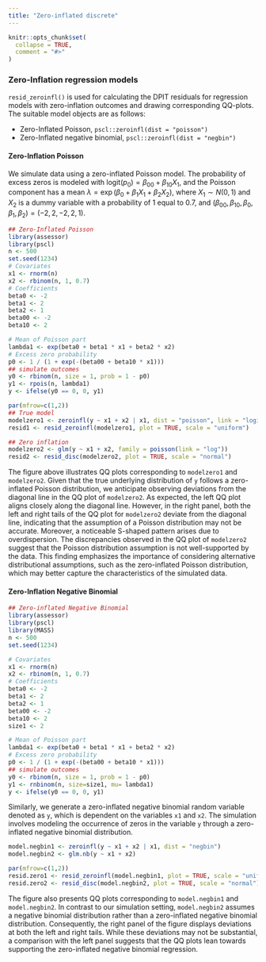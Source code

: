 ```yaml
---
title: "Zero-inflated discrete"
---
```


```r
knitr::opts_chunk$set(
  collapse = TRUE,
  comment = "#>"
)
```

### Zero-Inflation regression models {.tabset .tabset-pills}
`resid_zeroinfl()` is used for calculating the DPIT residuals for regression models with zero-inflation outcomes and drawing corresponding QQ-plots. The suitable model objects are as follows: 

* Zero-Inflated Poisson, `pscl::zeroinfl(dist = "poisson")` 
* Zero-Inflated negative binomial, `pscl::zeroinfl(dist = "negbin")`

#### Zero-Inflation Poisson

We simulate  data using a zero-inflated Poisson model. The probability of excess
zeros is modeled with $\mathrm{logit}(p_0) = \beta_{00} + \beta_{10}X_1$, 
and the Poisson component has a mean $\lambda = \exp(\beta_0 +\beta_1X_1 +\beta_2X_2)$, 
where $X_1 \sim N(0,1)$ and $X_2$ is a dummy variable with a probability of 1 equal to 0.7, 
and $( \beta_{00} ,\beta_{10}, \beta_0, \beta_1, \beta_2) = (-2, 2, -2, 2, 1)$. 

```r
## Zero-Inflated Poisson
library(assessor)
library(pscl)
n <- 500
set.seed(1234)
# Covariates
x1 <- rnorm(n)
x2 <- rbinom(n, 1, 0.7)
# Coefficients
beta0 <- -2
beta1 <- 2
beta2 <- 1
beta00 <- -2
beta10 <- 2

# Mean of Poisson part
lambda1 <- exp(beta0 + beta1 * x1 + beta2 * x2)
# Excess zero probability
p0 <- 1 / (1 + exp(-(beta00 + beta10 * x1)))
## simulate outcomes
y0 <- rbinom(n, size = 1, prob = 1 - p0)
y1 <- rpois(n, lambda1)
y <- ifelse(y0 == 0, 0, y1)
```

```r
par(mfrow=c(1,2))
## True model
modelzero1 <- zeroinfl(y ~ x1 + x2 | x1, dist = "poisson", link = "logit")
resid1 <- resid_zeroinfl(modelzero1, plot = TRUE, scale = "uniform")

## Zero inflation
modelzero2 <- glm(y ~ x1 + x2, family = poisson(link = "log"))
resid2 <- resid_disc(modelzero2, plot = TRUE, scale = "normal")
```
The figure above illustrates QQ plots corresponding to `modelzero1` and `modelzero2`. Given that the true underlying distribution of `y` follows a zero-inflated Poisson distribution, 
we anticipate observing deviations from the diagonal line in the QQ plot of `modelzero2`. 
As expected, the left QQ plot aligns closely along the diagonal line. However, in the right panel, both the left and right tails of the QQ plot for `modelzero2` deviate from the diagonal line, indicating that the assumption of a Poisson distribution may not be accurate.
Moreover, a noticeable S-shaped pattern arises due to overdispersion.
The discrepancies observed in the QQ plot of `modelzero2` suggest that the Poisson distribution assumption is not well-supported by the data. This finding emphasizes the importance of considering alternative distributional assumptions, such as the zero-inflated Poisson distribution, which may better capture the characteristics of the simulated data.

#### Zero-Inflation Negative Binomial
```r
## Zero-inflated Negative Binomial
library(assessor)
library(pscl)
library(MASS)
n <- 500
set.seed(1234)

# Covariates
x1 <- rnorm(n)
x2 <- rbinom(n, 1, 0.7)
# Coefficients
beta0 <- -2
beta1 <- 2
beta2 <- 1
beta00 <- -2
beta10 <- 2
size1 <- 2

# Mean of Poisson part
lambda1 <- exp(beta0 + beta1 * x1 + beta2 * x2)
# Excess zero probability
p0 <- 1 / (1 + exp(-(beta00 + beta10 * x1)))
## simulate outcomes
y0 <- rbinom(n, size = 1, prob = 1 - p0)
y1 <- rnbinom(n, size=size1, mu= lambda1)
y <- ifelse(y0 == 0, 0, y1)
```
Similarly, we generate a zero-inflated negative binomial random variable denoted as `y`, which is dependent on the variables `x1` and `x2`. The simulation involves modeling the occurrence of zeros in the variable `y` through a zero-inflated negative binomial distribution.

```r
model.negbin1 <- zeroinfl(y ~ x1 + x2 | x1, dist = "negbin")
model.negbin2 <- glm.nb(y ~ x1 + x2)

par(mfrow=c(1,2))
resid.zero1 <- resid_zeroinfl(model.negbin1, plot = TRUE, scale = "uniform")
resid.zero2 <- resid_disc(model.negbin2, plot = TRUE, scale = "normal")
```

The figure also presents QQ plots corresponding to `model.negbin1` and `model.negbin2`. In contrast to our simulation setting, `model.negbin2` assumes a negative binomial distribution rather than a zero-inflated negative binomial distribution. Consequently, the right panel of the figure displays deviations at both the left and right tails. While these deviations may not be substantial, a comparison with the left panel suggests that the QQ plots lean towards supporting the zero-inflated negative binomial regression.
